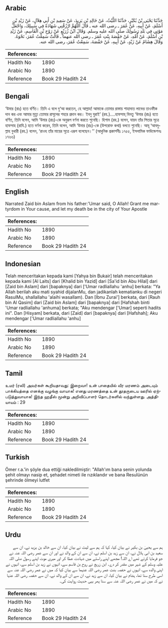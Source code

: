 ## Arabic


<div dir="rtl" lang="ar" style={{fontSize:'larger',backgroundColor:'#f8f9fa',padding:20}}>
حَدَّثَنَا يَحْيَى بْنُ بُكَيْرٍ، حَدَّثَنَا اللَّيْثُ، عَنْ خَالِدِ بْنِ يَزِيدَ، عَنْ سَعِيدِ بْنِ أَبِي هِلاَلٍ، عَنْ زَيْدِ بْنِ أَسْلَمَ، عَنْ أَبِيهِ، عَنْ عُمَرَ ـ رضى الله عنه ـ قَالَ اللَّهُمَّ ارْزُقْنِي شَهَادَةً فِي سَبِيلِكَ، وَاجْعَلْ مَوْتِي فِي بَلَدِ رَسُولِكَ صلى الله عليه وسلم‏.‏ وَقَالَ ابْنُ زُرَيْعٍ عَنْ رَوْحِ بْنِ الْقَاسِمِ، عَنْ زَيْدِ بْنِ أَسْلَمَ، عَنْ أُمِّهِ، عَنْ حَفْصَةَ بِنْتِ عُمَرَ ـ رضى الله عنهما ـ قَالَتْ سَمِعْتُ عُمَرَ، نَحْوَهُ‏.‏ وَقَالَ هِشَامٌ عَنْ زَيْدٍ، عَنْ أَبِيهِ، عَنْ حَفْصَةَ، سَمِعْتُ عُمَرَ، رضى الله عنه‏.‏
</div>
<div style={{backgroundColor:'#f8f9fa',padding:20, marginBottom: 10}}><table> <thead> <tr> <th>References:</th> <th></th> </tr> </thead> <tbody><tr><td>Hadith No</td><td>1890</td></tr><tr><td>Arabic No</td><td>1890</td></tr><tr><td>Reference</td><td>Book 29 Hadith 24</td></tr></tbody></table></div>

## Bengali


<div dir="ltr" lang="bn" style={{fontSize:'larger',backgroundColor:'#f8f9fa',padding:20}}>
‘উমার (রাঃ) হতে বর্ণিত। তিনি এ বলে দু‘আ করতেন, হে আল্লাহ! আমাকে তোমার রাস্তায় শাহাদাত লাভের তাওফীক দান কর এবং আমার মৃত্যু তোমার রাসূলের শহরে প্রদান কর। ইবনু যুরাই’ (রহ.)....হাফসাহ্ বিনতু ‘উমার (রাঃ) হতে বর্ণিত, তিনি বলেন, আমি ‘উমার (রাঃ)-কে অনুরূপ বর্ণনা করতে শুনেছি। হিশাম (রহ.) বলেন, যায়দ তাঁর পিতার সূত্রে হাফসাহ (রাযি.) হতে বর্ণনা করেন, তিনি বলেন, আমি ‘উমার (রাঃ)-কে (উপরোক্ত কথা) বলতে শুনেছি। আবূ ‘আবদুল্লাহ বুখারী (রহ.) বলেন, ‘রাওহ তাঁর মায়ের সূত্রে এরূপ বলেছেন।’’ (আধুনিক প্রকাশনীঃ ১৭৫৫, ইসলামিক ফাউন্ডেশনঃ ১৭৬৬)
</div>
<div style={{backgroundColor:'#f8f9fa',padding:20, marginBottom: 10}}><table> <thead> <tr> <th>References:</th> <th></th> </tr> </thead> <tbody><tr><td>Hadith No</td><td>1890</td></tr><tr><td>Arabic No</td><td>1890</td></tr><tr><td>Reference</td><td>Book 29 Hadith 24</td></tr></tbody></table></div>

## English


<div dir="ltr" lang="en" style={{fontSize:'larger',backgroundColor:'#f8f9fa',padding:20}}>
Narrated Zaid bin Aslam from his father:'Umar said, O Allah! Grant me martyrdom in Your cause, and let my death be in the city of Your Apostle
</div>
<div style={{backgroundColor:'#f8f9fa',padding:20, marginBottom: 10}}><table> <thead> <tr> <th>References:</th> <th></th> </tr> </thead> <tbody><tr><td>Hadith No</td><td>1890</td></tr><tr><td>Arabic No</td><td>1890</td></tr><tr><td>Reference</td><td>Book 29 Hadith 24</td></tr></tbody></table></div>

## Indonesian


<div dir="ltr" lang="id" style={{fontSize:'larger',backgroundColor:'#f8f9fa',padding:20}}>
Telah menceritakan kepada kami [Yahya bin Bukair] telah menceritakan kepada kami [Al Laits] dari [Khalid bin Yazid] dari [Sa'id bin Abu Hilal] dari [Zaid bin Aslam] dari [bapaknya] dari ['Umar radliallahu 'anhu] berkata: "Ya Allah berilah aku mati syahid dijalanMu, dan jadikanlah kematianku di negeri RasulMu, shallallahu 'alaihi wasallam). Dan [Ibnu Zurai'] berkata, dari [Rauh bin Al Qasim] dari [Zaid bin Aslam] dari [bapaknya] dari [Hafshah binti 'Umar radliallahu 'anhuma] berkata; "Aku mendengar ['Umar] seperti hadits ini". Dan [Hisyam] berkata, dari [Zaid] dari [bapaknya] dari [Hafshah]; Aku mendengar ['Umar radliallahu 'anhu]
</div>
<div style={{backgroundColor:'#f8f9fa',padding:20, marginBottom: 10}}><table> <thead> <tr> <th>References:</th> <th></th> </tr> </thead> <tbody><tr><td>Hadith No</td><td>1890</td></tr><tr><td>Arabic No</td><td>1890</td></tr><tr><td>Reference</td><td>Book 29 Hadith 24</td></tr></tbody></table></div>

## Tamil


<div dir="ltr" lang="ta" style={{fontSize:'larger',backgroundColor:'#f8f9fa',padding:20}}>
உமர் (ரலி) அவர்கள் கூறியதாவது: இறைவா! உன் பாதையில் வீர மரணம் அடையும் பாக்கியத்தை எனக்கு வழங்கு வாயாக! எனது மரணத்தை உன் தூதருடைய ஊரில் ஏற்படுத்துவாயாக! இந்த ஹதீஸ் மூன்று அறிவிப்பாளர் தொடர்களில் வந்துள்ளது. அத்தியாயம் : 29
</div>
<div style={{backgroundColor:'#f8f9fa',padding:20, marginBottom: 10}}><table> <thead> <tr> <th>References:</th> <th></th> </tr> </thead> <tbody><tr><td>Hadith No</td><td>1890</td></tr><tr><td>Arabic No</td><td>1890</td></tr><tr><td>Reference</td><td>Book 29 Hadith 24</td></tr></tbody></table></div>

## Turkish


<div dir="ltr" lang="tr" style={{fontSize:'larger',backgroundColor:'#f8f9fa',padding:20}}>
Ömer r.a.'in şöyle dua ettiği nakledilmiştir: "Allah'ım bana senin yolunda şehit olmayı nasip et, şehadet nimeti ile rızıklandır ve bana Resulünün şehrinde ölmeyi lutfet
</div>
<div style={{backgroundColor:'#f8f9fa',padding:20, marginBottom: 10}}><table> <thead> <tr> <th>References:</th> <th></th> </tr> </thead> <tbody><tr><td>Hadith No</td><td>1890</td></tr><tr><td>Arabic No</td><td>1890</td></tr><tr><td>Reference</td><td>Book 29 Hadith 24</td></tr></tbody></table></div>

## Urdu


<div dir="rtl" lang="ur" style={{fontSize:'larger',backgroundColor:'#f8f9fa',padding:20}}>
ہم سے یحییٰ بن بکیر نے بیان کیا، کہا کہ ہم سے لیث نے بیان کیا، ان سے خالد بن یزید نے، ان سے سعید بن ابی ہلال نے، ان سے زید بن اسلم نے، ان سے ان کے والد نے اور ان سے عمر رضی اللہ عنہ نے جو فرمایا کرتے تھے اے اللہ! مجھے اپنے راستے میں شہادت عطا کر اور میری موت اپنے رسول صلی اللہ علیہ وسلم کے شہر میں مقدر کر دے۔ ابن زریع نے روح بن قاسم سے، انہوں نے زید بن اسلم سے، انہوں نے اپنی والدہ سے، انہوں نے حفصہ بنت عمر رضی اللہ عنہما سے بیان کیا کہ میں نے عمر رضی اللہ عنہ سے اسی طرح سنا تھا، ہشام نے بیان کیا، ان سے زید نے، ان سے ان کے والد نے، ان سے حفصہ رضی اللہ عنہا نے کہ میں نے عمر رضی اللہ عنہ سے سنا پھر یہی حدیث روایت کی۔
</div>
<div style={{backgroundColor:'#f8f9fa',padding:20, marginBottom: 10}}><table> <thead> <tr> <th>References:</th> <th></th> </tr> </thead> <tbody><tr><td>Hadith No</td><td>1890</td></tr><tr><td>Arabic No</td><td>1890</td></tr><tr><td>Reference</td><td>Book 29 Hadith 24</td></tr></tbody></table></div>